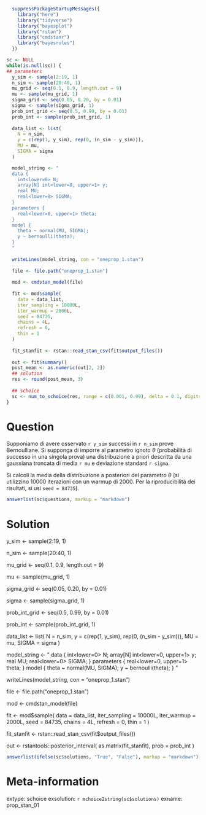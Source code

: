 ```r

  suppressPackageStartupMessages({
    library("here")
    library("tidyverse")
    library("bayesplot")
    library("rstan")
    library("cmdstanr")
    library("bayesrules")
  })

sc <- NULL
while(is.null(sc)) {
## parameters
  y_sim <- sample(2:19, 1)
  n_sim <- sample(20:40, 1)
  mu_grid <- seq(0.1, 0.9, length.out = 9)
  mu <- sample(mu_grid, 1)
  sigma_grid <- seq(0.05, 0.20, by = 0.01)
  sigma <- sample(sigma_grid, 1)
  prob_int_grid <- seq(0.5, 0.99, by = 0.01)
  prob_int <- sample(prob_int_grid, 1)
  
  data_list <- list(
    N = n_sim,
    y = c(rep(1, y_sim), rep(0, (n_sim - y_sim))),
    MU = mu,
    SIGMA = sigma
  )

  model_string <- "
  data {
    int<lower=0> N;
    array[N] int<lower=0, upper=1> y;
    real MU;
    real<lower=0> SIGMA;
  }
  parameters {
    real<lower=0, upper=1> theta;
  }
  model {
    theta ~ normal(MU, SIGMA);
    y ~ bernoulli(theta);
  }
  "
  
  writeLines(model_string, con = "oneprop_1.stan")
  
  file <- file.path("oneprop_1.stan")
  
  mod <- cmdstan_model(file)
  
  fit <- mod$sample(
    data = data_list,
    iter_sampling = 10000L,
    iter_warmup = 2000L,
    seed = 84735,
    chains = 4L,
    refresh = 0,
    thin = 1
  )
  
  fit_stanfit <- rstan::read_stan_csv(fit$output_files())
  
  out <- fit$summary()
  post_mean <- as.numeric(out[2, 2])
  ## solution
  res <- round(post_mean, 3)
  
  ## schoice
  sc <- num_to_schoice(res, range = c(0.001, 0.99), delta = 0.1, digits = 3)
}
```

Question
========
Supponiamo di avere osservato `r y_sim` successi in `r n_sim` prove Bernoulliane.  Si supponga di imporre al parametro ignoto $\theta$ (probabilità di successo in una singola prova) una distribuzione a priori descritta da una gaussiana troncata di media `r mu` e deviazione standard `r sigma`. 

Si calcoli la media della distribuzione a posteriori del parametro $\theta$ (si utilizzino 10000 iterazioni con un warmup di 2000. Per la riproducibilità dei risultati, si usi `seed = 84735`).

```r
answerlist(sc$questions, markup = "markdown")
```

Solution
========

  y_sim <- sample(2:19, 1)
  
  n_sim <- sample(20:40, 1)
  
  mu_grid <- seq(0.1, 0.9, length.out = 9)
  
  mu <- sample(mu_grid, 1)
  
  sigma_grid <- seq(0.05, 0.20, by = 0.01)
  
  sigma <- sample(sigma_grid, 1)
  
  prob_int_grid <- seq(0.5, 0.99, by = 0.01)
  
  prob_int <- sample(prob_int_grid, 1)
  
  data_list <- list(
  N = n_sim,
  y = c(rep(1, y_sim), rep(0, (n_sim - y_sim))),
  MU = mu,
  SIGMA = sigma
  )

  model_string <- "
  data {
    int<lower=0> N;
    array[N] int<lower=0, upper=1> y;
    real MU;
    real<lower=0> SIGMA;
  }
  parameters {
    real<lower=0, upper=1> theta;
  }
  model {
    theta ~ normal(MU, SIGMA);
    y ~ bernoulli(theta);
  }
  "
  
  writeLines(model_string, con = "oneprop_1.stan")
  
  file <- file.path("oneprop_1.stan")
  
  mod <- cmdstan_model(file)
  
  fit <- mod$sample(
    data = data_list,
    iter_sampling = 10000L,
    iter_warmup = 2000L,
    seed = 84735,
    chains = 4L,
    refresh = 0,
    thin = 1
  )
  
  fit_stanfit <- rstan::read_stan_csv(fit$output_files())
  
  out <- rstantools::posterior_interval(
    as.matrix(fit_stanfit),
    prob = prob_int
  )

```r
answerlist(ifelse(sc$solutions, "True", "False"), markup = "markdown")
```

Meta-information
================
extype: schoice
exsolution: `r mchoice2string(sc$solutions)`
exname: prop_stan_01
